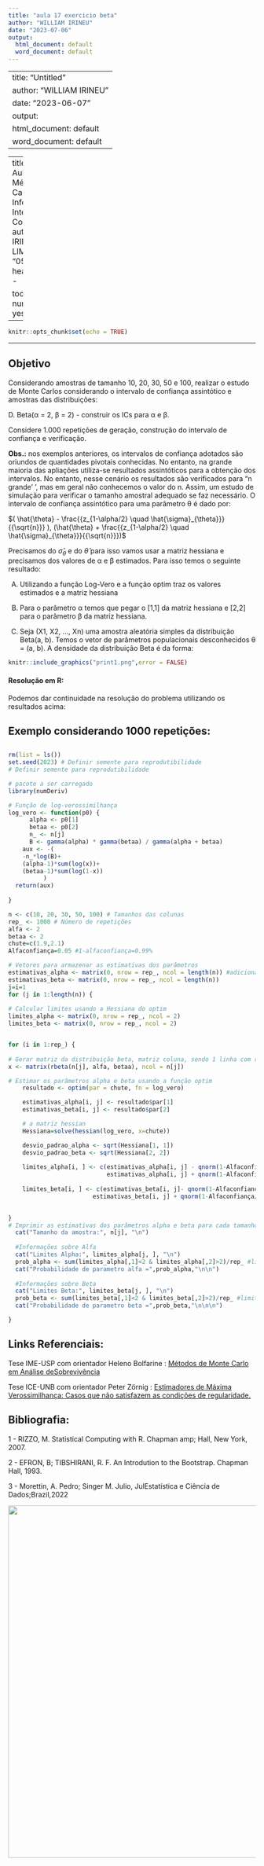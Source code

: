 ---
title: "aula 17 exercicio beta"
author: "WILLIAM IRINEU"
date: "2023-07-06"
output:
  html_document: default
  word_document: default
---
---
title: "Untitled"
author: "WILLIAM IRINEU"
date: "2023-06-07"
output:
  html_document: default
  word_document: default
---

---
title: "Exercício Aula 17 - Método Monte Carlo em Inferência - Intervalo de Confiança "
author: "WILLIAM IRINEU ALVES DE LIMA"
date: "05/07/2023"
header-includes:
  - \usepackage{titling}
  - \pretitle{\begin{center}
    \includegraphics[width=2in,height=2in]{ufsj.png}\LARGE\\}
  - \posttitle{\end{center}}
toc-title: "Sumário"
output:
  bookdown::html_document2: 
    theme: journal
    highlight: tango
    toc: yes
    number_sections: yes
    includes:
      in_header: logo.html
  pdf_document:
    
    toc: yes
    number_sections: yes
---

```{r setup, include=FALSE}
knitr::opts_chunk$set(echo = TRUE)
```

------------------------------------------------------------------------

## Objetivo

Considerando amostras de tamanho 10, 20, 30, 50 e 100, realizar o estudo de Monte Carlos considerando o intervalo de confiança assintótico e amostras das distribuições:

D. Beta(α = 2, β = 2) - construir os ICs para α e β.

Considere 1.000 repetições de geração, construção do intervalo de confiança e verificação.

**Obs.:** nos exemplos anteriores, os intervalos de confiança adotados são oriundos de quantidades pivotais conhecidas. No entanto, na grande maioria das apliações utiliza-se resultados assintóticos para a obtenção dos intervalos. No entanto, nesse cenário os resultados são verificados para "n grande' ', mas em geral não conhecemos o valor do n. Assim, um estudo de simulação para verificar o tamanho amostral adequado se faz necessário. O intervalo de confiança assintótico para uma parâmetro θ é dado por:

$( \hat{\theta} - \frac{{z_{1-\alpha/2} \quad \hat{\sigma}_{\theta}}}{{\sqrt{n}}} ), (\hat{\theta} + \frac{{z_{1-\alpha/2} \quad \hat{\sigma}_{\theta}}}{{\sqrt{n}}})$

Precisamos do $\hat{\sigma}_{\theta}$ e do $\hat{\theta}$ para isso vamos usar a matriz hessiana e precisamos dos valores de α e β estimados. Para isso temos o seguinte resultado:

A)  Utilizando a função Log-Vero e a função optim traz os valores estimados e a matriz hessiana

B)  Para o parâmetro α temos que pegar o [1,1] da matriz hessiana e [2,2] para o parâmetro β da matriz hessiana.

C)  Seja (X1, X2, ..., Xn) uma amostra aleatória simples da distribuição Beta(a, b). Temos o vetor de parâmetros populacionais desconhecidos θ = (a, b). A densidade da distribuição Beta é da forma:


```{r echo=FALSE,out.width="100%"}

knitr::include_graphics("print1.png",error = FALSE)

```

#### Resolução em R:

Podemos dar continuidade na resolução do problema utilizando os resultados acima:

## Exemplo considerando 1000 repetições:

## 

```{r}
rm(list = ls())
set.seed(2023) # Definir semente para reprodutibilidade
# Definir semente para reprodutibilidade

# pacote a ser carregado
library(numDeriv)

# Função de log-verossimilhança
log_vero <- function(p0) {
      alpha <- p0[1]
      betaa <- p0[2]
      n_ <- n[j]
      B <- gamma(alpha) * gamma(betaa) / gamma(alpha + betaa)
    aux <- -(
    -n_*log(B)+
    (alpha-1)*sum(log(x))+
    (betaa-1)*sum(log(1-x))
          )
  return(aux)
    
} 

n <- c(10, 20, 30, 50, 100) # Tamanhos das colunas
rep_ <- 1000 # Número de repetições
alfa <- 2
betaa <- 2
chute=c(1.9,2.1)
Alfaconfiança=0.05 #1-alfaconfiança=0.99%

# Vetores para armazenar as estimativas dos parâmetros
estimativas_alpha <- matrix(0, nrow = rep_, ncol = length(n)) #adicionando o emv de tamanho 200 na primeira coluna e o rep_ na linha
estimativas_beta <- matrix(0, nrow = rep_, ncol = length(n))
j=i=1    
for (j in 1:length(n)) {
  
# Calcular limites usando a Hessiana do optim
limites_alpha <- matrix(0, nrow = rep_, ncol = 2)
limites_beta <- matrix(0, nrow = rep_, ncol = 2)


for (i in 1:rep_) {
  
# Gerar matriz da distribuição beta, matriz coluna, sendo 1 linha com rep_ colunas
x <- matrix(rbeta(n[j], alfa, betaa), ncol = n[j])

# Estimar os parâmetros alpha e beta usando a função optim
    resultado <- optim(par = chute, fn = log_vero)

    estimativas_alpha[i, j] <- resultado$par[1]
    estimativas_beta[i, j] <- resultado$par[2]

    # a matriz hessian
    Hessiana=solve(hessian(log_vero, x=chute))

    desvio_padrao_alpha <- sqrt(Hessiana[1, 1])
    desvio_padrao_beta <- sqrt(Hessiana[2, 2])
    
    limites_alpha[i, ] <- c(estimativas_alpha[i, j] - qnorm(1-Alfaconfiança/2) * desvio_padrao_alpha,
                            estimativas_alpha[i, j] + qnorm(1-Alfaconfiança/2) * desvio_padrao_alpha )
    
    limites_beta[i, ] <- c(estimativas_beta[i, j]- qnorm(1-Alfaconfiança/2) * desvio_padrao_beta ,
                        estimativas_beta[i, j] + qnorm(1-Alfaconfiança/2) * desvio_padrao_beta )

    
}
# Imprimir as estimativas dos parâmetros alpha e beta para cada tamanho de coluna
  cat("Tamanho da amostra:", n[j], "\n")
  
  #Informações sobre Alfa
  cat("Limites Alpha:", limites_alpha[j, ], "\n")
  prob_alpha <- sum(limites_alpha[,1]<2 & limites_alpha[,2]>2)/rep_ #limites_alpha[,1] sign limites inf e limites_alpha[,2] superiores
  cat("Probabilidade de parametro alfa =",prob_alpha,"\n\n")
  
  #Informações sobre Beta
  cat("Limites Beta:", limites_beta[j, ], "\n")
  prob_beta <- sum(limites_beta[,1]<2 & limites_beta[,2]>2)/rep_ #limites_alpha[,1] sign limites inf e limites_alpha[,2] superiores
  cat("Probabilidade de parametro beta =",prob_beta,"\n\n\n")

}


```

## Links Referenciais:

Tese IME-USP com orientador Heleno Bolfarine : [Métodos de Monte Carlo em Análise deSobrevivência](https://teses.usp.br/teses/disponiveis/45/45133/tde-20210729-023455/publico/CanchoVicenteGaribay.pdf)

Tese ICE-UNB com orientador Peter Zörnig : [Estimadores de Máxima Verossimilhança: Casos que não satisfazem as condições de regularidade.](https://bdm.unb.br/bitstream/10483/24425/1/2018_WellingtonBernardoDeSousa_tcc.pdf)

## Bibliografia:

1 - RIZZO, M. Statistical Computing with R. Chapman amp; Hall, New York, 2007.

2 - EFRON, B; TIBSHIRANI, R. F. An Introdution to the Bootstrap. Chapman Hall, 1993.

3 - Morettin, A. Pedro; Singer M. Julio, JulEstatística e Ciência de Dados;Brazil,2022

![](print2.PNG){width="717"}
